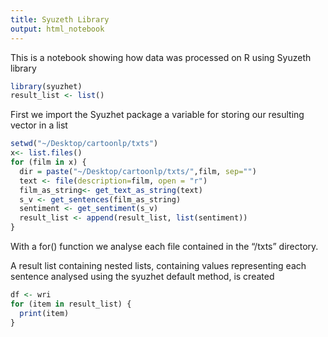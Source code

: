 ```yaml
---
title: Syuzeth Library 
output: html_notebook
---
```

This is a notebook showing how data was processed on R using Syuzeth library 
 
```r
library(syuzhet)
result_list <- list()
```
First we import the Syuzhet package a variable for storing our resulting vector in a list

```r
setwd("~/Desktop/cartoonlp/txts")
x<- list.files()
for (film in x) {
  dir = paste("~/Desktop/cartoonlp/txts/",film, sep="")
  text <- file(description=film, open = "r")
  film_as_string<- get_text_as_string(text)
  s_v <- get_sentences(film_as_string)
  sentiment <- get_sentiment(s_v)
  result_list <- append(result_list, list(sentiment))
}

```
With a for() function we analyse each file contained in the "/txts" directory. 

A result list containing nested lists, containing values representing each sentence analysed using the syuzhet default method, is created 
```r
df <- wri
for (item in result_list) {
  print(item)
}
```


